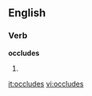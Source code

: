
==English==

===Verb===
'''occludes'''

# {{third-person singular of|[[occlude]]}}

[[it:occludes]]
[[vi:occludes]]